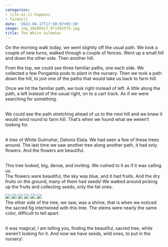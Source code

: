 ```yaml
---
categories:
- life-as-it-happens
- farmhill
date: '2022-04-17T17:50:07+05:30'
image: img_20200417_071502579.jpg
title: The White Gulmohar
---
```


On the morning walk today, we went slightly off the usual path. We took a couple of new turns, walked through a couple of fences. Went up a small hill and down the other side. Then another hill.

 From the top, we could see three familiar paths, one each side. We collected a few Pongamia pods to plant in the nursery. Then we took a path down the hill, to join one of the paths that would take us back to farm hill.

 Once we hit the familiar path, we took right instead of left. A little along the path, a left instead of the usual right, on to a cart track. As if we were searching for something.

 <br>
We could see the path stretching ahead of us to the next hill and we knew it would wind round to farm hill. That’s when we found what we weren’t looking for.

 <br>
A tree of White Gulmohar, Delonix Elata. We had seen a few of these trees around. The last time we saw another tree along another path, it had only flowers. And the flowers are beautiful.

 <br>
This tree looked, big, dense, and inviting. We rushed to it as if it was calling us.<br>
The flowers were beautiful, the sky was blue, and it had fruits. And the dry fruits on the ground, many of them had seeds! We walked around picking up the fruits and collecting seeds, only the fat ones.

  ![](img_20200417_071502579.jpg) ![](img_20200417_070715928_hdr.jpg) ![](img_20200417_071502579-1.jpg) ![](img_20200417_071016587_hdr-1.jpg) ![](img_20200417_070919638_hdr.jpg) ![](img_20200417_070841678_hdr.jpg)  <br>
The other side of the tree, we saw, was a shrine, that is when we noticed the sacred fig intertwined with this tree. The stems were nearly the same color, difficult to tell apart.

 <br>
It was magical, I am telling you, finding the beautiful, sacred tree, while weren’t looking for it. And now we have seeds, wild ones, to put in the nursery!

<!--
post-697
https://venugvgk.wordpress.com/2022/04/17/the-white-gulmohar/
-->

